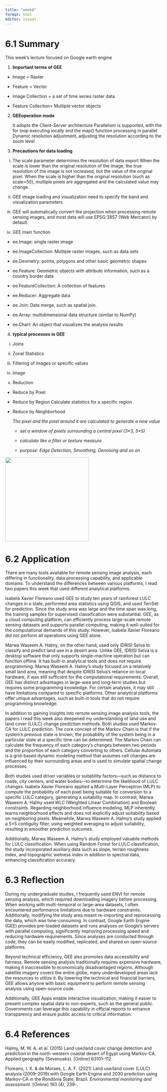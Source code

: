```yaml
---
title: "week6"
format: html
editor: visual
---
```


# 6.1 Summary

This week's lecture focused on Google earth engine

1.  **Important terms of GEE**

-   Image = Raster

-   Feature = Vector

-   Image Collection = a set of time series raster data

-   Feature Collection= Multiple vector objects

2.  **GEEoperation mode**

    It adopts the Client-Server architecture Parallelism is supported, with the for loop executing locally and the map() function processing in parallel Dynamic resolution adjustment, adjusting the resolution according to the zoom level

3.  **Precautions for data loading**

<!-- -->

i)  The scale parameter determines the resolution of data export When the scale is lower than the original resolution of the image, the true resolution of the image is not increased, but the value of the original pixel. When the scale is higher than the original resolution (such as scale=50), multiple pixels are aggregated and the calculated value may change.

ii) GEE image loading and visualization need to specify the band and visualization parameters

iii) GEE will automatically convert the projection when processing remote sensing images, and most data will use EPSG:3857 (Web Mercator) by default.

iv) GEE main function

-   ee.Image: single raster image

-   ee.ImageCollection: Multiple raster images, such as data sets

-   ee.Geometry: points, polygons and other basic geometric shapes

-   ee.Feature: Geometric objects with attribute information, such as a country border data

-   ee.FeatureCollection: A collection of features

-   ee.Reducer: Aggregate data

-   ee.Join: Data merge, such as spatial join.

-   ee.Array: multidimensional data structure (similar to NumPy)

-   ee.Chart: An object that visualizes the analysis results

4.  **typical processes in GEE**

<!-- -->

i)  Joins

ii) Zonal Statistics

iii) Filtering of images or specific values

iv) Image

v)  Reduction

-   Reduce by Pixel

-   Reduce by Region Calculate statistics for a specific region

-   Reduce by Neighborhood

    *The pixel and the pixel around it are calculated to generate a new value*

    -   *set a window of pixels surrounding a central pixel (3\*3, 5\*5)*

    -   *calculate like a filter or texture measure*

    -   *purpose: Edge Detection, Smoothing, Denoising and so on*

![](images/截屏2025-03-09%2013.49.11.png){fig-align="center" width="269"}

# 6.2 Application

There are many tools available for remote sensing image analysis, each differing in functionality, data processing capability, and applicable domains. To understand the differences between various platforms, I read two papers this week that used different analytical platforms.

Isabela Xavier Floreano used GEE to study ten years of rainforest LULC changes in a state, performed area statistics using QGIS, and used TerrSet for prediction. Since the study area was large and the time span was long, the training samples for supervised classification were substantial. GEE, as a cloud computing platform, can efficiently process large-scale remote sensing datasets and supports parallel computing, making it well-suited for the computational demands of this study. However, Isabela Xavier Floreano did not perform all operations using GEE alone.

Marwa Waseem A. Halmy, on the other hand, used only IDRISI Selva to classify and predict land use in a desert area. Unlike GEE, IDRISI Selva is a desktop software that only supports single-machine operation but can function offline. It has built-in analytical tools and does not require programming. Marwa Waseem A. Halmy’s study focused on a relatively small land area, meaning that despite IDRISI Selva’s reliance on local hardware, it was still sufficient for the computational requirements. Overall, GEE has distinct advantages in large-area and long-term studies but requires some programming knowledge. For certain analyses, it may still have limitations compared to specific platforms. Other analytical platforms offer unique advantages, such as built-in tools that do not require programming knowledge.

In addition to gaining insights into remote sensing image analysis tools, the papers I read this week also deepened my understanding of land use and land cover (LULC) change prediction methods. Both studies used Markov-CA for LULC prediction. The core concept of the Markov Chain is that if the system’s previous state is known, the probability of the system being in a particular state at a specific time can be determined. The Markov Chain can calculate the frequency of each category’s changes between two periods and the proportion of each category converting to others. Cellular Automata is a grid-based dynamic modeling method that assumes cell changes are influenced by their surrounding areas and is used to simulate spatial change processes.

Both studies used driver variables or suitability factors—such as distance to roads, city centers, and water bodies—to determine the likelihood of LULC changes. Isabela Xavier Floreano applied a Multi-Layer Perceptron (MLP) to compute the probability of each pixel being suitable for conversion to a specific LULC category, generating a suitability map. In contrast, Marwa Waseem A. Halmy used WLC (Weighted Linear Combination) and Boolean constraints. Regarding neighborhood influence modeling, MLP inherently learns neighborhood effects and does not explicitly adjust suitability based on neighboring pixels. Meanwhile, Marwa Waseem A. Halmy’s study applied a 5×5 contiguity filter, using weighted averaging to adjust suitability, resulting in smoother prediction outcomes.

Additionally, Marwa Waseem A. Halmy’s study employed valuable methods for LULC classification. When using Random Forest for LULC classification, the study incorporated auxiliary data such as slope, terrain roughness index, and topographic wetness index in addition to spectral data, enhancing classification accuracy.

# 6.3 Reflection

During my undergraduate studies, I frequently used ENVI for remote sensing analysis, which required downloading imagery before processing. When working with multi-temporal or large-area datasets, I often encountered performance limitations due to hardware constraints. Additionally, modifying the study area meant re-importing and reprocessing the data, which was time-consuming. In contrast, Google Earth Engine (GEE) provides pre-loaded datasets and runs analyses on Google’s servers with parallel computing, significantly improving processing speed and reducing hardware requirements. Since analyses are conducted through code, they can be easily modified, replicated, and shared on open-source platforms.

Beyond technical efficiency, GEE also promotes data accessibility and fairness. Remote sensing analysis traditionally requires expensive hardware, making it inaccessible to economically disadvantaged regions. Although satellite imagery covers the entire globe, many underdeveloped areas lack the resources to utilize it. By lowering the technical and financial barriers, GEE allows anyone with basic equipment to perform remote sensing analysis using open-source code.

Additionally, GEE Apps enable interactive visualization, making it easier to present complex spatial data to non-experts, such as the general public. Governments can leverage this capability in official reports to enhance transparency and ensure public access to critical information.

# 6.4 References

Halmy, M. W. A. et al. (2015) Land use/land cover change detection and prediction in the north-western coastal desert of Egypt using Markov-CA. Applied geography (Sevenoaks). \[Online\] 63101–112.

Floreano, I. X. & de Moraes, L. A. F. (2021) Land use/land cover (LULC) analysis (2009–2019) with Google Earth Engine and 2030 prediction using Markov-CA in the Rondônia State, Brazil. *Environmental monitoring and assessment*. \[Online\] 193 (4), 239-.
